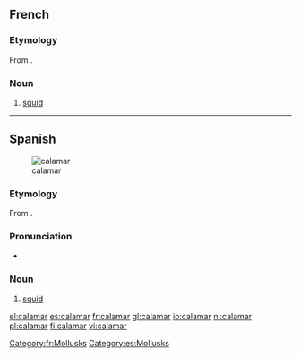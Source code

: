 ==French==

===Etymology===
From {{Gr.|fr}} {{term|κάλαμος|tr=kálamos||reed, ink pen}}.

===Noun===
{{fr-noun|m}}

# [[squid]]

[[Category:fr:Mollusks]]
----

==Spanish==
{{wikipedia|lang=es}}
[[Image:Loligo vulgaris.jpg|thumb|calamar]]

===Etymology===
From {{Gr.|es}} {{term|κάλαμος|tr=kálamos||reed, ink pen}}.

===Pronunciation===
* {{IPA|/ka.laˈmaɾ/|lang=es}}

===Noun===
{{es-noun-m|pl=calamares}}

# [[squid]]

[[Category:es:Mollusks]]

[[el:calamar]]
[[es:calamar]]
[[fr:calamar]]
[[gl:calamar]]
[[io:calamar]]
[[nl:calamar]]
[[pl:calamar]]
[[fi:calamar]]
[[vi:calamar]]